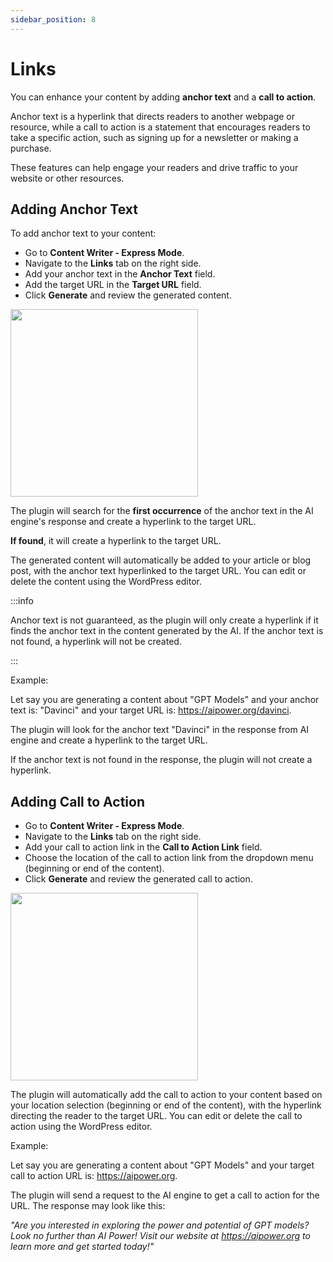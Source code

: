```yaml
---
sidebar_position: 8
---
```



# Links

You can enhance your content by adding **anchor text** and a **call to action**.

Anchor text is a hyperlink that directs readers to another webpage or resource, while a call to action is a statement that encourages readers to take a specific action, such as signing up for a newsletter or making a purchase.

These features can help engage your readers and drive traffic to your website or other resources.

## Adding Anchor Text

To add anchor text to your content:

- Go to **Content Writer - Express Mode**.
- Navigate to the **Links** tab on the right side.
- Add your anchor text in the **Anchor Text** field.
- Add the target URL in the **Target URL** field.
- Click **Generate** and review the generated content.

<img src={Anchor} width="300" />

The plugin will search for the **first occurrence** of the anchor text in the AI engine's response and create a hyperlink to the target URL.

**If found**, it will create a hyperlink to the target URL.

The generated content will automatically be added to your article or blog post, with the anchor text hyperlinked to the target URL. You can edit or delete the content using the WordPress editor.

:::info

Anchor text is not guaranteed, as the plugin will only create a hyperlink if it finds the anchor text in the content generated by the AI. If the anchor text is not found, a hyperlink will not be created.

:::

Example:

Let say you are generating a content about "GPT Models" and your anchor text is: "Davinci" and your target URL is: https://aipower.org/davinci.

The plugin will look for the anchor text "Davinci" in the response from AI engine and create a hyperlink to the target URL.

If the anchor text is not found in the response, the plugin will not create a hyperlink.

## Adding Call to Action

- Go to **Content Writer - Express Mode**.
- Navigate to the **Links** tab on the right side.
- Add your call to action link in the **Call to Action Link** field.
- Choose the location of the call to action link from the dropdown menu (beginning or end of the content).
- Click **Generate** and review the generated call to action.

<img src={CTA} width="300" />

The plugin will automatically add the call to action to your content based on your location selection (beginning or end of the content), with the hyperlink directing the reader to the target URL. You can edit or delete the call to action using the WordPress editor.

Example:

Let say you are generating a content about "GPT Models" and your target call to action URL is: https://aipower.org.

The plugin will send a request to the AI engine to get a call to action for the URL. The response may look like this:

*"Are you interested in exploring the power and potential of GPT models? Look no further than AI Power! Visit our website at https://aipower.org to learn more and get started today!"*